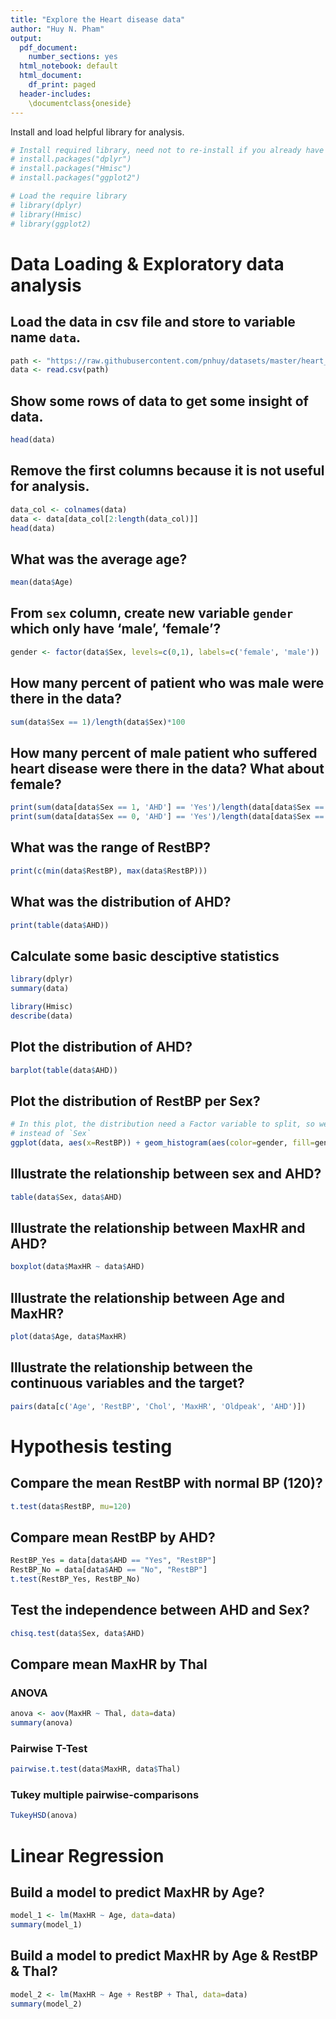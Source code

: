 ```yaml
---
title: "Explore the Heart disease data"
author: "Huy N. Pham"
output:
  pdf_document: 
    number_sections: yes
  html_notebook: default
  html_document:
    df_print: paged
  header-includes:
    \documentclass{oneside}
---
```


Install and load helpful library for analysis.
```r
# Install required library, need not to re-install if you already have
# install.packages("dplyr")
# install.packages("Hmisc")
# install.packages("ggplot2")

# Load the require library
# library(dplyr)
# library(Hmisc)
# library(ggplot2)
```



# Data Loading & Exploratory data analysis

## Load the data in csv file and store to variable name `data`.
```r
path <- "https://raw.githubusercontent.com/pnhuy/datasets/master/heart_uci/heart.csv"
data <- read.csv(path)
```

## Show some rows of data to get some insight of data.
```r
head(data)
```

## Remove the first columns because it is not useful for analysis.
```r
data_col <- colnames(data)
data <- data[data_col[2:length(data_col)]]
head(data)
```

## What was the average age?
```r
mean(data$Age)
```

## From `sex` column, create new variable `gender` which only have 'male', 'female'?
```r
gender <- factor(data$Sex, levels=c(0,1), labels=c('female', 'male'))
```


## How many percent of patient who was male were there in the data?
```r
sum(data$Sex == 1)/length(data$Sex)*100
```

## How many percent of male patient who suffered heart disease were there in the data? What about female?
```r
print(sum(data[data$Sex == 1, 'AHD'] == 'Yes')/length(data[data$Sex == 1, 'AHD']))
print(sum(data[data$Sex == 0, 'AHD'] == 'Yes')/length(data[data$Sex == 0, 'AHD']))
```

## What was the range of RestBP?
```r
print(c(min(data$RestBP), max(data$RestBP)))
```

## What was the distribution of AHD?
```r
print(table(data$AHD))
```

## Calculate some basic desciptive statistics
```r
library(dplyr)
summary(data)
```

```r
library(Hmisc)
describe(data)
```

## Plot the distribution of AHD?
```r
barplot(table(data$AHD))
```

## Plot the distribution of RestBP per Sex?
```r
# In this plot, the distribution need a Factor variable to split, so we input the `gender`
# instead of `Sex`
ggplot(data, aes(x=RestBP)) + geom_histogram(aes(color=gender, fill=gender), alpha=0.2)
```


## Illustrate the relationship between sex and AHD?
```r
table(data$Sex, data$AHD)
```

## Illustrate the relationship between MaxHR and AHD?
```r
boxplot(data$MaxHR ~ data$AHD)
```

## Illustrate the relationship between Age and MaxHR?
```r
plot(data$Age, data$MaxHR)
```

## Illustrate the relationship between the continuous variables and the target?
```r
pairs(data[c('Age', 'RestBP', 'Chol', 'MaxHR', 'Oldpeak', 'AHD')])
```

# Hypothesis testing

## Compare the mean RestBP with normal BP (120)?
```r
t.test(data$RestBP, mu=120)
```

## Compare mean RestBP by AHD?
```r
RestBP_Yes = data[data$AHD == "Yes", "RestBP"]
RestBP_No = data[data$AHD == "No", "RestBP"]
t.test(RestBP_Yes, RestBP_No)
```

## Test the independence between AHD and Sex?
```r
chisq.test(data$Sex, data$AHD)
```


## Compare mean MaxHR by Thal
### ANOVA
```r
anova <- aov(MaxHR ~ Thal, data=data)
summary(anova)
```

### Pairwise T-Test
```r
pairwise.t.test(data$MaxHR, data$Thal)
```


### Tukey multiple pairwise-comparisons
```r
TukeyHSD(anova)
```

# Linear Regression

## Build a model to predict MaxHR by Age?
```r
model_1 <- lm(MaxHR ~ Age, data=data)
summary(model_1)
```

## Build a model to predict MaxHR by Age & RestBP & Thal?
```r
model_2 <- lm(MaxHR ~ Age + RestBP + Thal, data=data)
summary(model_2)
```


